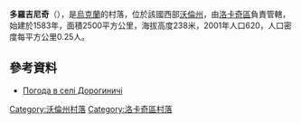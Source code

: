 {{coord|50|42|45|N|24|35|34|E|scale:30000|display=title}}

'''多羅吉尼奇'''（{{lang-uk|Дорогиничі}}），是[[烏克蘭|烏克蘭]]的村落，位於該國西部[[沃倫州|沃倫州]]，由[[洛卡奇區|洛卡奇區]]負責管轄，始建於1583年，面積2500平方公里，海拔高度238米，2001年人口620，人口密度每平方公里0.25人。

==參考資料==
* [http://weather.in.ua/ua/volynskaja/7201 Погода в селі Дорогиничі] {{Wayback|url=http://weather.in.ua/ua/volynskaja/7201 |date=20111219092902 }}

[[Category:沃倫州村落|Category:沃倫州村落]]
[[Category:洛卡奇區村落|Category:洛卡奇區村落]]


{{Volyn-geo-stub}}